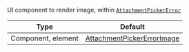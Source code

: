 UI component to render image, within [`AttachmentPickerError`](../../core-components/overlay-provider#attachmentpickererror)

| Type | Default |
| - | - |
| Component, element | [AttachmentPickerErrorImage](https://github.com/GetStream/stream-chat-react-native/blob/master/src/components/AttachmentPicker/components/AttachmentPickerErrorImage.tsx) |